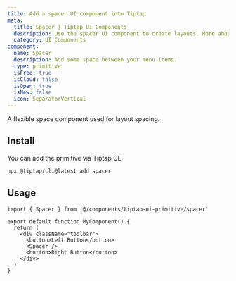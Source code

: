 ```yaml
---
title: Add a spacer UI component into Tiptap
meta:
  title: Spacer | Tiptap UI Components
  description: Use the spacer UI component to create layouts. More about the UI component in our documentation!
  category: UI Components
component:
  name: Spacer
  description: Add some space between your menu items.
  type: primitive
  isFree: true
  isCloud: false
  isOpen: true
  isNew: false
  icon: SeparatorVertical
---
```


A flexible space component used for layout spacing.

## Install

You can add the primitive via Tiptap CLI

```bash
npx @tiptap/cli@latest add spacer
```

## Usage

```tsx
import { Spacer } from '@/components/tiptap-ui-primitive/spacer'

export default function MyComponent() {
  return (
    <div className="toolbar">
      <button>Left Button</button>
      <Spacer />
      <button>Right Button</button>
    </div>
  )
}
```
